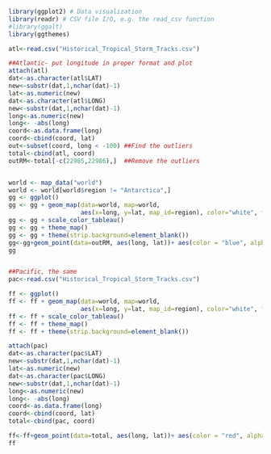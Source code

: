 ```r
library(ggplot2) # Data visualization
library(readr) # CSV file I/O, e.g. the read_csv function
#library(ggalt)
library(ggthemes)

atl<-read.csv("Historical_Tropical_Storm_Tracks.csv")

##Atlantic- put longitude in proper format and plot
attach(atl)
dat<-as.character(atl$LAT)
new<-substr(dat,1,nchar(dat)-1)
lat<-as.numeric(new)
dat<-as.character(atl$LONG)
new<-substr(dat,1,nchar(dat)-1)
long<-as.numeric(new)
long<- -abs(long)
coord<-as.data.frame(long)
coord<-cbind(coord, lat)
out<-subset(coord, long < -100) ##Find the outliers
total<-cbind(atl, coord)
outRM<-total[-c(22985,22986),]  ##Remove the outliers


world <- map_data("world")
world <- world[world$region != "Antarctica",]
gg <- ggplot()
gg <- gg + geom_map(data=world, map=world,
                    aes(x=long, y=lat, map_id=region), color="white", fill="#7f7f7f", size=0.05, alpha=1/4)
gg <- gg + scale_color_tableau()
gg <- gg + theme_map()
gg <- gg + theme(strip.background=element_blank())
gg<-gg+geom_point(data=outRM, aes(long, lat))+ aes(color = "blue", alpha = 0.5)+scale_color_brewer(palette = "PuRd")
gg


##Pacific, the same
pac<-read.csv("Historical_Tropical_Storm_Tracks.csv")

ff <- ggplot()
ff <- ff + geom_map(data=world, map=world,
                    aes(x=long, y=lat, map_id=region), color="white", fill="#7f7f7f", size=0.05, alpha=1/4)
ff <- ff + scale_color_tableau()
ff <- ff + theme_map()
ff <- ff + theme(strip.background=element_blank())

attach(pac)
dat<-as.character(pac$LAT)
new<-substr(dat,1,nchar(dat)-1)
lat<-as.numeric(new)
dat<-as.character(pac$LONG)
new<-substr(dat,1,nchar(dat)-1)
long<-as.numeric(new)
long<- -abs(long)
coord<-as.data.frame(long)
coord<-cbind(coord, lat)
total<-cbind(pac, coord)

ff<-ff+geom_point(data=total, aes(long, lat))+ aes(color = "red", alpha=0.5)+scale_color_brewer(palette = "Blues")+theme(legend.position = "right")
ff
```